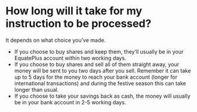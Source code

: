 # How long will it take for my instruction to be processed?

It depends on what choice you’ve made.

* If you choose to buy shares and keep them, they’ll usually be in your EquatePlus account within two working days.
* If you choose to buy shares and sell all of them straight away, your money will be sent to you two days after you sell. Remember it can take up to 5 days for the money to reach your bank account (longer for international transactions) and during the festive season this can take longer than usual.
* If you choose to take your savings back as cash, the money will usually be in your bank account in 2-5 working days.